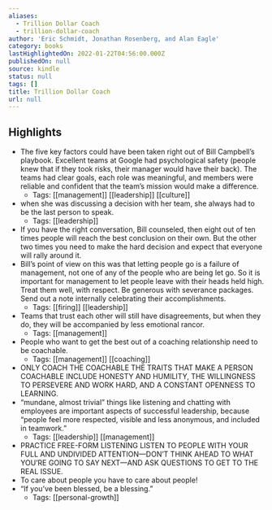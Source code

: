 ```yaml
---
aliases:
  - Trillion Dollar Coach
  - trillion-dollar-coach
author: 'Eric Schmidt, Jonathan Rosenberg, and Alan Eagle'
category: books
lastHighlightedOn: 2022-01-22T04:56:00.000Z
publishedOn: null
source: kindle
status: null
tags: []
title: Trillion Dollar Coach
url: null
---
```

## Highlights

- The five key factors could have been taken right out of Bill Campbell’s playbook. Excellent teams at Google had psychological safety (people knew that if they took risks, their manager would have their back). The teams had clear goals, each role was meaningful, and members were reliable and confident that the team’s mission would make a difference.
    - Tags: [[management]] [[leadership]] [[culture]]
- when she was discussing a decision with her team, she always had to be the last person to speak.
    - Tags: [[leadership]]
- If you have the right conversation, Bill counseled, then eight out of ten times people will reach the best conclusion on their own. But the other two times you need to make the hard decision and expect that everyone will rally around it.
- Bill’s point of view on this was that letting people go is a failure of management, not one of any of the people who are being let go. So it is important for management to let people leave with their heads held high. Treat them well, with respect. Be generous with severance packages. Send out a note internally celebrating their accomplishments.
    - Tags: [[firing]] [[leadership]]
- Teams that trust each other will still have disagreements, but when they do, they will be accompanied by less emotional rancor.
    - Tags: [[management]]
- People who want to get the best out of a coaching relationship need to be coachable.
    - Tags: [[management]] [[coaching]]
- ONLY COACH THE COACHABLE THE TRAITS THAT MAKE A PERSON COACHABLE INCLUDE HONESTY AND HUMILITY, THE WILLINGNESS TO PERSEVERE AND WORK HARD, AND A CONSTANT OPENNESS TO LEARNING.
- “mundane, almost trivial” things like listening and chatting with employees are important aspects of successful leadership, because “people feel more respected, visible and less anonymous, and included in teamwork.”
    - Tags: [[leadership]] [[management]]
- PRACTICE FREE-FORM LISTENING LISTEN TO PEOPLE WITH YOUR FULL AND UNDIVIDED ATTENTION—DON’T THINK AHEAD TO WHAT YOU’RE GOING TO SAY NEXT—AND ASK QUESTIONS TO GET TO THE REAL ISSUE.
- To care about people you have to care about people!
- “If you’ve been blessed, be a blessing.”
    - Tags: [[personal-growth]]
